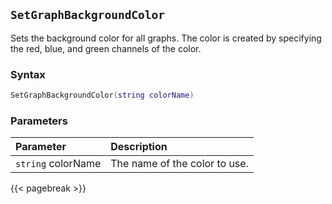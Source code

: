 ## `SetGraphBackgroundColor`

Sets the background color for all graphs. The color is created by specifying the red, blue, and green channels of the color.

### Syntax {-}

``` .lua
SetGraphBackgroundColor(string colorName)
```

### Parameters {-}

**Parameter** | **Description**
| :-- | :-- |
| `string` colorName | The name of the color to use. |

{{< pagebreak >}}
